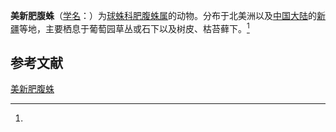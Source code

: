 {{Speciesbox
| name = 美新肥腹蛛
| status = 
| status_system = 
| image = 
| genus = Steatoda
| species = americana
| authority = (Emerton, 1882)<ref name='id13086'>{{cite web| url =http://www.bioinfo.cn/db05/BjdwSpecies.php?action=view&id=13086| title =美新肥腹蛛| work =《中国动物物种编目数据库》| publisher =中国科学院微生物研究所| author =中国科学院动物研究所| accessdate =2009-04-28| deadurl =yes| archiveurl =https://web.archive.org/web/20160305033933/http://www.bioinfo.cn/db05/BjdwSpecies.php?action=view&id=13086| archivedate =2016-03-05}}</ref>
}}

'''美新肥腹蛛'''（[[学名|学名]]：{{lang|la|''Steatoda americana''}}）为[[球蛛科|球蛛科]][[肥腹蛛属|肥腹蛛属]]的动物。分布于北美洲以及[[中国大陆|中国大陆]]的[[新疆|新疆]]等地，主要栖息于葡萄园草丛或石下以及树皮、枯苔藓下。<ref name='id13086'/>

== 参考文献 ==
{{reflist}}

{{Wikispecies|Steatoda americana}}
{{Taxonbar|from=Q5304945}}

[[Category:肥腹蛛属|美新肥腹蛛]]


{{蜘蛛小作品}}
